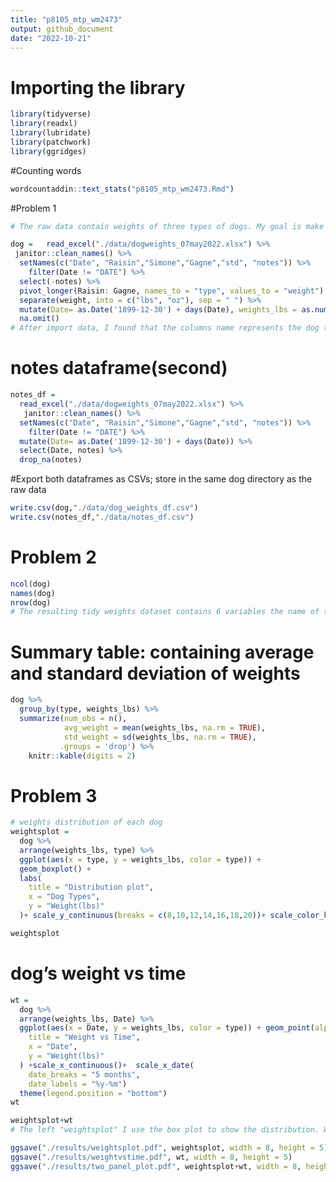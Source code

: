 ```yaml
---
title: "p8105_mtp_wm2473"
output: github_document
date: "2022-10-21"
---
```

# Importing the library
```r
library(tidyverse)
library(readxl)
library(lubridate)
library(patchwork)
library(ggridges)
```
#Counting words
```r
wordcountaddin::text_stats("p8105_mtp_wm2473.Rmd")
```

#Problem 1
```r
# The raw data contain weights of three types of dogs. My goal is make the data more reasonable and readable for analysis by tidy and to clean the weight data and making some plots to see the realtionship of the weights and dog types. 

dog =   read_excel("./data/dogweights_07may2022.xlsx") %>% 
 janitor::clean_names() %>%  
  setNames(c("Date", "Raisin","Simone","Gagne","std", "notes")) %>% 
    filter(Date != "DATE") %>% 
  select(-notes) %>% 
  pivot_longer(Raisin: Gagne, names_to = "type", values_to = "weight") %>%
  separate(weight, into = c("lbs", "oz"), sep = " ") %>%
  mutate(Date= as.Date('1899-12-30') + days(Date), weights_lbs = as.numeric(lbs) + as.numeric(oz)/16) %>% 
  na.omit()
# After import data, I found that the columns name represents the dog types is messy. So I rename all the columns according to their original names. And I found that the weight column containing two units. I separate them into "lbs" and "oz", then combining them into the weights_lbs as total weight. The date column is the number from excel and I convert them into date based on the windows stating date. Finally I dropped NA value from the data set and remove the note column for the next question.  
```

# notes dataframe(second)
```r
notes_df = 
  read_excel("./data/dogweights_07may2022.xlsx") %>% 
   janitor::clean_names() %>%  
  setNames(c("Date", "Raisin","Simone","Gagne","std", "notes")) %>% 
    filter(Date != "DATE") %>%
  mutate(Date= as.Date('1899-12-30') + days(Date)) %>% 
  select(Date, notes) %>% 
  drop_na(notes)
```

#Export both dataframes as CSVs; store in the same dog directory as the raw data
```r
write.csv(dog,"./data/dog_weights_df.csv")
write.csv(notes_df,"./data/notes_df.csv")
```


# Problem 2
```r
ncol(dog)
names(dog)
nrow(dog)
# The resulting tidy weights dataset contains 6 variables the name of them are "Date", "std", "type", "lbs", "oz", "weight_lbs" and conatins 126 observations. 
```

# Summary table: containing average and standard deviation of weights
```r
dog %>%
  group_by(type, weights_lbs) %>%
  summarize(num_obs = n(),
            avg_weight = mean(weights_lbs, na.rm = TRUE),
            std_weight = sd(weights_lbs, na.rm = TRUE),
           .groups = 'drop') %>%
    knitr::kable(digits = 2)
```

# Problem 3
```r
# weights distribution of each dog
weightsplot = 
  dog %>%
  arrange(weights_lbs, type) %>% 
  ggplot(aes(x = type, y = weights_lbs, color = type)) +
  geom_boxplot() +
  labs(
    title = "Distribution plot",
    x = "Dog Types",
    y = "Weight(lbs)"
  )+ scale_y_continuous(breaks = c(8,10,12,14,16,18,20))+ scale_color_hue(name = "Name")

weightsplot
```

# dog's weight vs time
```r
wt = 
  dog %>%
  arrange(weights_lbs, Date) %>% 
  ggplot(aes(x = Date, y = weights_lbs, color = type)) + geom_point(alpha = .5,scale =3)+ labs(
    title = "Weight vs Time",
    x = "Date",
    y = "Weight(lbs)"
  ) +scale_x_continuous()+  scale_x_date(
    date_breaks = "5 months",
    date_labels = "%y-%m")
  theme(legend.position = "bottom")
wt
```

```r
weightsplot+wt
# The left "weightsplot" I use the box plot to show the distribution. We can see the Raisin has the heaviest weights compared to Gagne and Simone. And Gagne and Simone has a similar dog weights. The right "wt" shows the dog's weight over time. The weight of Gagne didn't change too much and keep stable of most of the time. Gagne has a stable weight at the beggining but after Nov 2018, its weight dropped consistenly. And there is no record from Sep 2019, from the notes we can know gagne die in 09/08/2019.Both Raisin and Simone has a weight declined over the three years period. Raisin keep decreasing weight then has a slightly increase but in 12/2020, its weight reach a minimum point. After it, slightly increase again. And Simone is the lightest dog and has a similar trend of Raisin. The weight stabilized at the beginning but start decrease around 07/2020. 03/2021 has a slightly increase then drop to the lowest point at 04/2022. 
```

```r
ggsave("./results/weightsplot.pdf", weightsplot, width = 8, height = 5)
ggsave("./results/weightvstime.pdf", wt, width = 8, height = 5)
ggsave("./results/two_panel_plot.pdf", weightsplot+wt, width = 8, height = 5)
```

